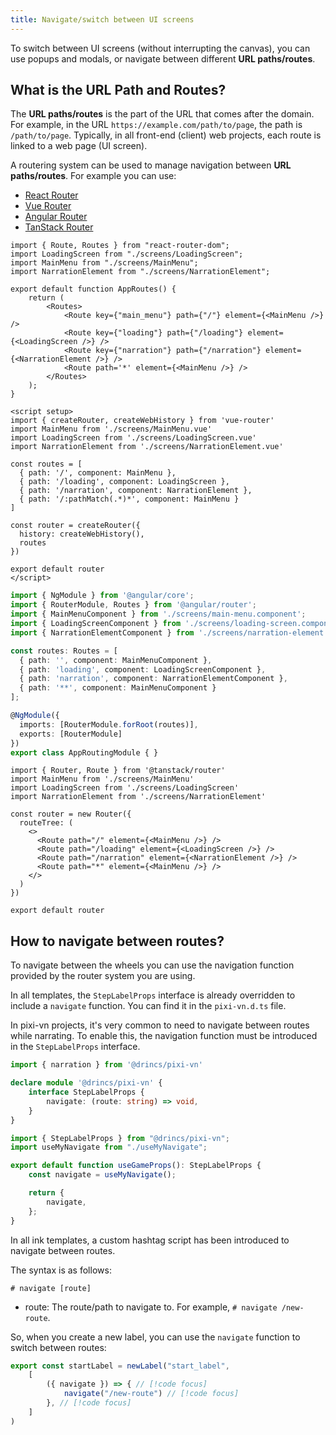 ```yaml
---
title: Navigate/switch between UI screens
---
```


To switch between UI screens (without interrupting the canvas), you can use popups and modals, or navigate between different **URL paths/routes**.

## What is the URL Path and Routes?

The **URL paths/routes** is the part of the URL that comes after the domain. For example, in the URL `https://example.com/path/to/page`, the path is `/path/to/page`. Typically, in all front-end (client) web projects, each route is linked to a web page (UI screen).

A routering system can be used to manage navigation between **URL paths/routes**. For example you can use:

* [React Router](https://reactrouter.com/)
* [Vue Router](https://router.vuejs.org/)
* [Angular Router](https://angular.io/guide/router)
* [TanStack Router](https://tanstack.com/router/latest)

```tsx tab="React Router"
import { Route, Routes } from "react-router-dom";
import LoadingScreen from "./screens/LoadingScreen";
import MainMenu from "./screens/MainMenu";
import NarrationElement from "./screens/NarrationElement";

export default function AppRoutes() {
    return (
        <Routes>
            <Route key={"main_menu"} path={"/"} element={<MainMenu />} />
            <Route key={"loading"} path={"/loading"} element={<LoadingScreen />} />
            <Route key={"narration"} path={"/narration"} element={<NarrationElement />} />
            <Route path='*' element={<MainMenu />} />
        </Routes>
    );
}
```

```vue tab="Vue Router"
<script setup>
import { createRouter, createWebHistory } from 'vue-router'
import MainMenu from './screens/MainMenu.vue'
import LoadingScreen from './screens/LoadingScreen.vue'
import NarrationElement from './screens/NarrationElement.vue'

const routes = [
  { path: '/', component: MainMenu },
  { path: '/loading', component: LoadingScreen },
  { path: '/narration', component: NarrationElement },
  { path: '/:pathMatch(.*)*', component: MainMenu }
]

const router = createRouter({
  history: createWebHistory(),
  routes
})

export default router
</script>
```

```typescript tab="Angular Router"
import { NgModule } from '@angular/core';
import { RouterModule, Routes } from '@angular/router';
import { MainMenuComponent } from './screens/main-menu.component';
import { LoadingScreenComponent } from './screens/loading-screen.component';
import { NarrationElementComponent } from './screens/narration-element.component';

const routes: Routes = [
  { path: '', component: MainMenuComponent },
  { path: 'loading', component: LoadingScreenComponent },
  { path: 'narration', component: NarrationElementComponent },
  { path: '**', component: MainMenuComponent }
];

@NgModule({
  imports: [RouterModule.forRoot(routes)],
  exports: [RouterModule]
})
export class AppRoutingModule { }
```

```tsx tab="TanStack Router"
import { Router, Route } from '@tanstack/router'
import MainMenu from './screens/MainMenu'
import LoadingScreen from './screens/LoadingScreen'
import NarrationElement from './screens/NarrationElement'

const router = new Router({
  routeTree: (
    <>
      <Route path="/" element={<MainMenu />} />
      <Route path="/loading" element={<LoadingScreen />} />
      <Route path="/narration" element={<NarrationElement />} />
      <Route path="*" element={<MainMenu />} />
    </>
  )
})

export default router
```

## How to navigate between routes?

To navigate between the wheels you can use the navigation function provided by the router system you are using.

<Callout title="Templates" type="info">

In all templates, the `StepLabelProps` interface is already overridden to include a `navigate` function. You can find it in the `pixi-vn.d.ts` file.

</Callout>

In pixi-vn projects, it's very common to need to navigate between routes while narrating. To enable this, the navigation function must be introduced in the `StepLabelProps` interface.

```ts tab="pixi-vn.d.ts"
import { narration } from '@drincs/pixi-vn'

declare module '@drincs/pixi-vn' {
    interface StepLabelProps {
        navigate: (route: string) => void,
    }
}
```

```ts tab="hooks/useGameProps.ts"
import { StepLabelProps } from "@drincs/pixi-vn";
import useMyNavigate from "./useMyNavigate";

export default function useGameProps(): StepLabelProps {
    const navigate = useMyNavigate();

    return {
        navigate,
    };
}
```

<Callout title="ink" type="info">

In all ink templates, a <DynamicLink href="/ink/ink-hashtag">custom hashtag script</DynamicLink> has been introduced to navigate between routes.

The syntax is as follows:

```ink
# navigate [route]
```

* route: The route/path to navigate to. For example, `# navigate /new-route`.

</Callout>

So, when you create a new label, you can use the `navigate` function to switch between routes:

```ts tab="labels/startLabel.ts"
export const startLabel = newLabel("start_label",
    [
        ({ navigate }) => { // [!code focus]
            navigate("/new-route") // [!code focus]
        }, // [!code focus]
    ]
)
```
